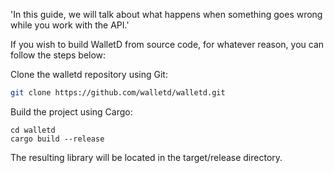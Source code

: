  'In this guide, we will talk about what happens when something goes wrong while you work with the API.'

If you wish to build WalletD from source code, for whatever reason, you can follow the steps below:

Clone the walletd repository using Git:

```bash
git clone https://github.com/walletd/walletd.git
```
Build the project using Cargo:
```
cd walletd
cargo build --release
```
The resulting library will be located in the target/release directory.